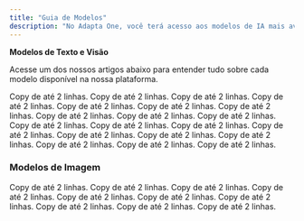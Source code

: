 ```yaml
---
title: "Guia de Modelos"
description: "No Adapta One, você terá acesso aos modelos de IA mais avançados e atualizados do mundo, dentro de uma única assinatura. Acesse os conteúdos abaixo para dominar todos os modelos disponíveis. Conhecimento é poder! "
---
```


**Modelos de Texto e Visão**

Acesse um dos nossos artigos abaixo para entender tudo sobre cada modelo disponível na nossa plataforma.&#x20;

<CardGroup cols={2}>
  <Card href="guia-de-modelos/gpt" img="gpt.jpg">
    Copy de até 2 linhas.&#x20;
    Copy de até 2 linhas.&#x20;
  </Card>

  <Card img="claude.jpg">
    Copy de até 2 linhas.&#x20;
    Copy de até 2 linhas.&#x20;
  </Card>

  <Card img="gemini.jpg">
    Copy de até 2 linhas.&#x20;
    Copy de até 2 linhas.&#x20;
  </Card>

  <Card img="one.jpg">
    Copy de até 2 linhas.&#x20;
    Copy de até 2 linhas.&#x20;
  </Card>

  <Card img="llamma.jpg">
    Copy de até 2 linhas.&#x20;
    Copy de até 2 linhas.&#x20;
  </Card>

  <Card img="mistral.jpg">
    Copy de até 2 linhas.&#x20;
    Copy de até 2 linhas.&#x20;
  </Card>

  <Card img="grok.jpg">
    Copy de até 2 linhas.&#x20;
    Copy de até 2 linhas.&#x20;
  </Card>

  <Card img="perplexity.jpg">
    Copy de até 2 linhas.&#x20;
    Copy de até 2 linhas.&#x20;
  </Card>

  <Card img="sabia.jpg">
    Copy de até 2 linhas.&#x20;
    Copy de até 2 linhas.&#x20;
  </Card>

  <Card img="deepseek.jpg">
    Copy de até 2 linhas.&#x20;
    Copy de até 2 linhas.&#x20;
  </Card>
</CardGroup>

### Modelos de Imagem

<CardGroup cols={2}>
  <Card img="dalle.jpg">
    Copy de até 2 linhas.&#x20;
    Copy de até 2 linhas.&#x20;
  </Card>

  <Card img="flux.jpg">
    Copy de até 2 linhas.&#x20;
    Copy de até 2 linhas.&#x20;
  </Card>

  <Card img="ideogram.jpg">
    Copy de até 2 linhas.&#x20;
    Copy de até 2 linhas.&#x20;
  </Card>

  <Card img="stable.jpg">
    Copy de até 2 linhas.&#x20;
    Copy de até 2 linhas.&#x20;
  </Card>

  <Card img="imagen.jpg">
    Copy de até 2 linhas.&#x20;
    Copy de até 2 linhas.&#x20;
  </Card>
</CardGroup>

###